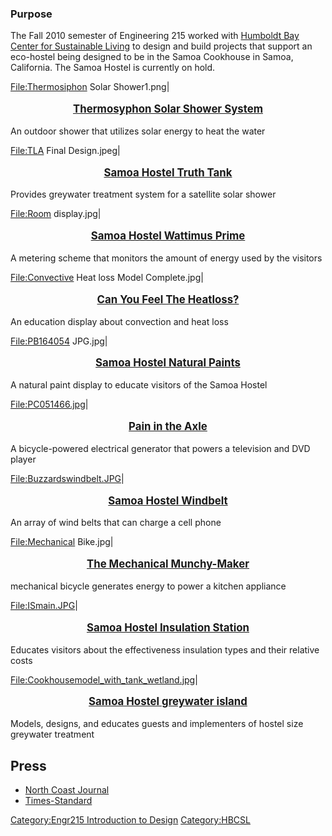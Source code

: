 {{TOCright}}
===Purpose===
The Fall 2010 semester of Engineering 215 worked with [[Humboldt Bay Center for Sustainable Living]] to design and build projects that support an eco-hostel being designed to be in the Samoa Cookhouse in Samoa, California. The Samoa Hostel is currently on hold.

<gallery caption="[[Engr215 Eco Hostel|Fall 2010 ENGR 215 Intro to Design Projects - HBCSL]]">

File:Thermosiphon Solar Shower1.png|<big><center>'''[[Samoa Hostel Thermosyphon Solar Shower System|Thermosyphon Solar Shower System]]'''</center></big>An outdoor shower that utilizes solar energy to heat the water

File:TLA Final Design.jpeg|<big><center>'''[[Samoa Hostel Truth Tank|Samoa Hostel Truth Tank]]'''</center></big>Provides greywater treatment system for a satellite solar shower

File:Room display.jpg|<big><center>'''[[Samoa Hostel Wattimus Prime|Samoa Hostel Wattimus Prime]]'''</center></big>A metering scheme that monitors the amount of energy used by the visitors
 
File:Convective Heat loss Model Complete.jpg|<big><center>'''[[Samoa Hostel Feel The Heat| Can You Feel The Heatloss?]]'''</center></big> An education display about convection and heat loss 

File:PB164054 JPG.jpg|<big><center>'''[[Samoa Hostel natural paints|Samoa Hostel Natural Paints]]'''</center></big>A natural paint display to educate visitors of the Samoa Hostel

File:PC051466.jpg|<big><center>'''[[Samoa Hostel Pain in the Axle|Pain in the Axle]]'''</center></big> A bicycle-powered electrical generator that powers a television and DVD player

File:Buzzardswindbelt.JPG|<big><center>'''[[Samoa Hostel Windbelt|Samoa Hostel Windbelt]]'''</center></big>An array of wind belts that can charge a cell phone

File:Mechanical Bike.jpg|<big><center>'''[[Samoa Hostel Mechanical Munchy-Maker|The Mechanical Munchy-Maker]]'''</center></big>mechanical bicycle generates energy to power a kitchen appliance

File:ISmain.JPG|<big><center>'''[[Samoa Hostel Insulation Station]]'''</center></big>Educates visitors about the effectiveness insulation types and their relative costs 

File:Cookhousemodel_with_tank_wetland.jpg|<big><center>'''[[Samoa Hostel greywater island]]'''</center></big>Models, designs, and educates guests and implementers of hostel size greywater treatment  
</gallery>

==Press==
*[http://www.northcoastjournal.com/calendar/events/future-humboldts-sustainability-can-we-be-world-model/ North Coast Journal]
*[http://www.times-standard.com/local/ci_7683184 Times-Standard]


[[Category:Engr215 Introduction to Design]]
[[Category:HBCSL]]